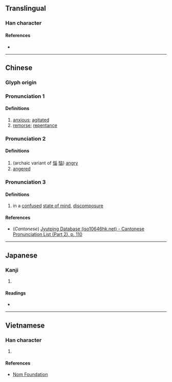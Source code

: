 {{character info/new}}
==Translingual==

===Han character===
{{Han char|rn=61|rad=心|as=13|sn=16|four=|canj=PTWV|ids=⿰忄農}}

====References====
* {{Han ref|kx=0404.420|dkj=11304|dj=0745.060|hdz=42361.010|uh=61B9|ud=25017}}

----

==Chinese==
{{zh-forms|s=𢙐}}

===Glyph origin===
{{Han etym}}

===Pronunciation 1===
{{zh-pron
|m=náo
|c=nou4,lou4
|mc=y
|oc=y
|ma=
|cat=a,n
}}

====Definitions====
{{zh-hanzi}}

# [[anxious]]; [[agitated]]
# [[remorse]]; [[repentance]]

===Pronunciation 2===
{{zh-pron
|m=nǎo
|c=nou5,lou5
|ma=
|cat=a
}}

====Definitions====
{{zh-hanzi}}

# (archaic variant of [[惱]] [[恼]]) [[angry]]
# [[angered]]

===Pronunciation 3===
{{zh-pron
|m=náng
|c=nung4,lung4
|ma=
|cat=n
}}

====Definitions====
{{zh-hanzi}}

# in a [[confused]] [[state of mind]], [[discomposure]]

====References====
* (''Cantonese'') [http://www.iso10646hk.net/jp/document/download.jsp Jyutping Database (iso10646hk.net) - Cantonese Pronunciation List (Part 2), p. 110]

----

==Japanese==

===Kanji===
{{ja-kanji|grade=|rs=心13}}

# {{defn|lang=ja|sort=心13}}

====Readings====
* {{ja-readings|on=[[どう]] (dō), [[ぬ]] (nu), [[にょう]] (nyō), [[のう]] (nō)|kun=[[こころみだれる]] (kokoromidareru), [[なやむ]] (nayamu)}}

----

==Vietnamese==

===Han character===
{{vi-readings|rs=心13|hanviet=[[lùng]], [[não]], [[nùng]]}}

# {{defn|lang=vi|sort=心13}}

====References====
* [http://nomfoundation.org/common/nom_details.php?codepoint=61b9 Nom Foundation]